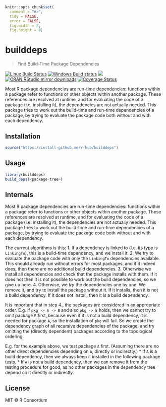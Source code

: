 
```r
knitr::opts_chunk$set(
  comment = "#>",
  tidy = FALSE,
  error = FALSE,
  fig.width = 8,
  fig.height = 8)
```

# builddeps

> Find Build-Time Package Dependencies

[![Linux Build Status](https://travis-ci.org/r-hub/builddeps.svg?branch=master)](https://travis-ci.org/r-hub/builddeps)
[![Windows Build status](https://ci.appveyor.com/api/projects/status/github/r-hub/builddeps?svg=true)](https://ci.appveyor.com/project/gaborcsardi/builddeps)
[![](http://www.r-pkg.org/badges/version/builddeps)](http://www.r-pkg.org/pkg/builddeps)
[![CRAN RStudio mirror downloads](http://cranlogs.r-pkg.org/badges/builddeps)](http://www.r-pkg.org/pkg/builddeps)
[![Coverage Status](https://img.shields.io/codecov/c/github/r-hub/builddeps/master.svg)](https://codecov.io/github/r-hub/builddeps?branch=master)

Most R package dependencies are run-time dependencies: functions within a
package refer to functions or other objects within another package. These
references are resolved at runtime, and for evaluating the code of a
package (i.e. installing it), the dependencies are not actually needed.
This package tries to work out the build-time and run-time dependencies of
a package, by trying to evaluate the package code both without and with
each dependency.

## Installation

```r
source("https://install-github.me/r-hub/builddeps")
```

## Usage

```r
library(builddeps)
build_deps(<package-tree>)
```

## Internals

Most R package dependencies are run-time dependencies: functions within
a package refer to functions or other objects within another package.
These references are resolved at runtime, and for evaluating the code
of a package (i.e. installing it), the dependencies are not actually
needed. This package tries to work out the build-time and run-time
dependencies of a package, by trying to evaluate the package code both
without and with each dependency.

The current algorithms is this:
1. If a dependency is linked to (i.e. its type is `LinkingTo`), this is
   a build-time dependency, and we install it.
2. We try to evaluate the package code with only the `LinkingTo`
   dependencies available. This should already run without errors for
   most packages, and if it indeed does, then there are no additional
   build dependencies.
3. Otherwise we install all dependencies and check that the package
   installs with them. If it does not then it is not possible to work
   out the build dependencies, so we give up here.
4. Otherwise, we *try* the dependencies one by one. We remove it, and
   try to install the package without it. If it installs, then it is not
   a build dependency. If it does not install, then it is a build
   dependency.

It is important that in step 4., the packages are considered in an
appropriate order. E.g. if `pkg -> A -> B` and also `pkg -> B` holds,
then we cannot try to omit package `B` first, because even if it is not
a build dependency, it is needed for package `A`, so the installation
of `pkg` will fail. So we create the dependency graph of all recursive
dependencies of the package, and try omitting the (directly dependent)
packages according to the topological ordering.

E.g. for the example above, we test package `A` first. (Assuming there
are no other direct dependencies depending on `A`, directly or
indirectly.)
* If `A` is a build dependency, then we always keep it installed in the
  following package tests.
* If `A` is not a build dependency, then we can remove it from the
  testing procedure for good, as no other packages in the dependency
  tree depend on it directly or indirectly.

## License

MIT © R Consortium
